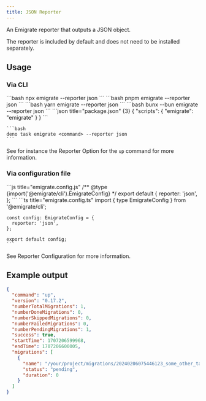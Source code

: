 ```yaml
---
title: JSON Reporter
---
```



An Emigrate reporter that outputs a JSON object.

The reporter is included by default and does not need to be installed separately.

## Usage

### Via CLI

<Tabs>
  <TabItem label="npm">
    ```bash
    npx emigrate <command> --reporter json
    ```
  </TabItem>
  <TabItem label="pnpm">
    ```bash
    pnpm emigrate <command> --reporter json
    ```
  </TabItem>
  <TabItem label="yarn">
    ```bash
    yarn emigrate <command> --reporter json
    ```
  </TabItem>
  <TabItem label="bun">
    ```bash
    bunx --bun emigrate <command> --reporter json
    ```
  </TabItem>
  <TabItem label="deno">
    ```json title="package.json" {3}
    {
      "scripts": {
        "emigrate": "emigrate"
      }
    }
    ```

    ```bash
    deno task emigrate <command> --reporter json
    ```
  </TabItem>
</Tabs>

See for instance the <Link href="/commands/up/#-r---reporter-name">Reporter Option</Link> for the `up` command for more information.

### Via configuration file

<Tabs>
  <TabItem label="JavaScript">
    ```js title="emigrate.config.js"
    /** @type {import('@emigrate/cli').EmigrateConfig} */
    export default {
      reporter: 'json',
    };
    ```
  </TabItem>
  <TabItem label="TypeScript">
    ```ts title="emigrate.config.ts"
    import { type EmigrateConfig } from '@emigrate/cli';

    const config: EmigrateConfig = {
      reporter: 'json',
    };

    export default config;
    ```
  </TabItem>
</Tabs>

See <Link href="/reference/configuration/#reporter">Reporter Configuration</Link> for more information.

## Example output

```json
{
  "command": "up",
  "version": "0.17.2",
  "numberTotalMigrations": 1,
  "numberDoneMigrations": 0,
  "numberSkippedMigrations": 0,
  "numberFailedMigrations": 0,
  "numberPendingMigrations": 1,
  "success": true,
  "startTime": 1707206599968,
  "endTime": 1707206600005,
  "migrations": [
    {
      "name": "/your/project/migrations/20240206075446123_some_other_table.sql",
      "status": "pending",
      "duration": 0
    }
  ]
}
```
